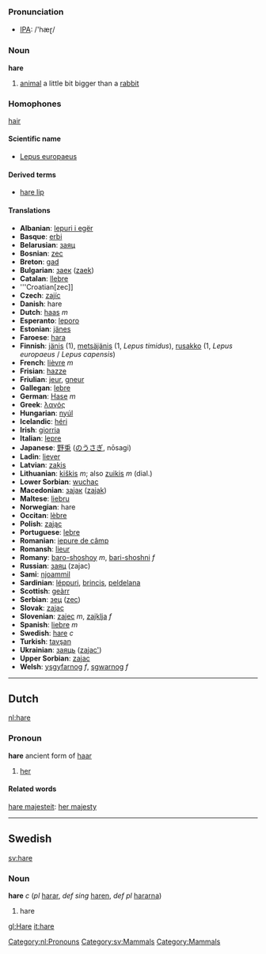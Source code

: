 === Pronunciation ===
*[[w:IPA|IPA]]: /'hæɽ/

=== Noun ===
'''hare'''

# [[animal]] a little bit bigger than a [[rabbit]]

=== Homophones ===
[[hair]]

====Scientific name====
*[[Lepus europaeus]]

====Derived terms====
*[[hare lip]]

==== Translations ====
*'''Albanian''': [[lepuri i egër]]
*'''Basque''': [[erbi]]
*'''Belarusian''': [[заяц]]
*'''Bosnian''': [[zec]]
*'''Breton''': [[gad]]
*'''Bulgarian''': [[заек]] ([[zaek]])
*'''Catalan''': [[llebre]]
*'''Croatian[zec]]
*'''Czech''': [[zajíc]]
*'''Danish''': hare
*'''Dutch''': [[haas]] ''m''
*'''Esperanto''': [[leporo]]
*'''Estonian''': [[jänes]]
*'''Faroese''': [[hara]]
*'''Finnish''': [[jänis]] (1), [[metsäjänis]] (1, ''Lepus timidus''), [[rusakko]] (1, ''Lepus europaeus'' / ''Lepus capensis'')
*'''French''': [[lièvre]] ''m''
*'''Frisian''': [[hazze]]
*'''Friulian''': [[jeur]], [[gneur]]
*'''Gallegan''': [[lebre]]
*'''German''': [[Hase]] ''m''
*'''Greek''': [[λαγός]]
*'''Hungarian''': [[nyúl]]
*'''Icelandic''': [[héri]]
*'''Irish''': [[giorria]]
*'''Italian''': [[lepre]]
*'''Japanese''': [[野兎]] ([[のうさぎ]], nōsagi)
*'''Ladin''': [[liever]]
*'''Latvian''': [[zaķis]]
*'''Lithuanian''': [[kiškis]] ''m''; also [[zuikis]] ''m'' (dial.)
*'''Lower Sorbian''': [[wuchac]]
*'''Macedonian''': [[заjак]] ([[zajak]])
*'''Maltese''': [[liebru]]
*'''Norwegian''': hare
*'''Occitan''': [[lèbre]]
*'''Polish''': [[zając]]
*'''Portuguese''': [[lebre]]
*'''Romanian''': [[iepure de câmp]]
*'''Romansh''': [[lieur]]
*'''Romany''': [[baro-shoshoy]] ''m'', [[bari-shoshni]] ''f''
*'''Russian''': [[заяц]] (zajac)
*'''Sami''': [[njoammil]]
*'''Sardinian''': [[léppuri]], [[brincis]], [[peldelana]]
*'''Scottish''': [[geàrr]]
*'''Serbian''': [[зец]] ([[zec]])
*'''Slovak''': [[zajac]]
*'''Slovenian''': [[zajec]] ''m'', [[zajklja]] ''f''
*'''Spanish''': [[liebre]] ''m''
*'''Swedish''': [[hare#Swedish|hare]] ''c''
*'''Turkish''': [[tavşan]]
*'''Ukrainian''': [[заяць]] ([[zajac']])
*'''Upper Sorbian''': [[zajac]]
*'''Welsh''': [[ysgyfarnog]] ''f'', [[sgwarnog]] ''f''

----

==Dutch==
[[nl:hare]] [[Category:nl:Pronouns]]
===Pronoun===
'''hare''' ancient form of [[haar]]

# [[her]]

====Related words====
[[hare majesteit]]: [[her majesty]]

----

==Swedish==
[[sv:hare]] [[Category:sv:Mammals]] 
===Noun===
'''hare''' ''c'' (''pl'' [[harar]], ''def sing'' [[haren]], ''def pl'' [[hararna]])

#hare
[[Category:Mammals]] 
[[gl:Hare]]
[[it:hare]]